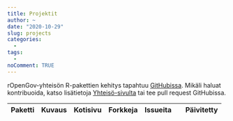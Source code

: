 ```yaml
---
title: Projektit
author: ~
date: "2020-10-29"
slug: projects
categories:
  -
tags:
  -  
noComment: TRUE
---
```


rOpenGov-yhteisön R-pakettien kehitys tapahtuu [GitHubissa](https://github.com/ropengov/). Mikäli haluat kontribuoida, katso lisätietoja [Yhteisö-sivulta](/fi/community/) tai tee pull request GitHubissa.


<table class="table-striped table">
<thead>
<tr>
<th>Paketti</th>
<th>Kuvaus</th>
<th>Kotisivu</th>
<th>Forkkeja</th>
<th>Issueita</th>
<th><i class="fa fa-star" aria-hidden="true"></i></th>
<th>Päivitetty</th>
</tr>
</thead>
<tbody id="repo_tbl"></tbody>
</table>

<script src = "/scripts/project_tbl.js"></script>


